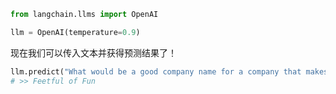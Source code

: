 ```python
from langchain.llms import OpenAI

llm = OpenAI(temperature=0.9)
```

现在我们可以传入文本并获得预测结果了！

```python
llm.predict("What would be a good company name for a company that makes colorful socks?")
# >> Feetful of Fun
```

